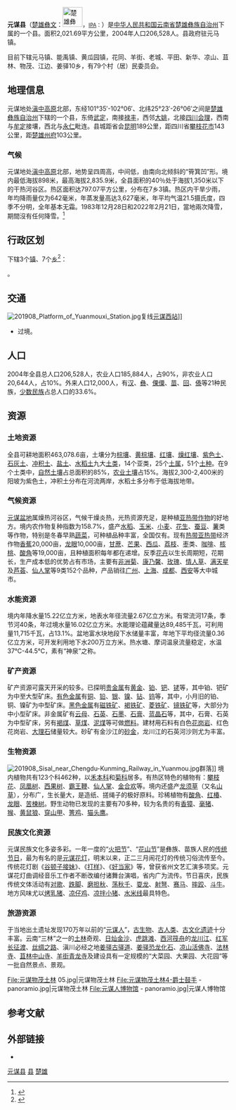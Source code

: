 {{更新|time=2019-04-17T11:48:06+00:00}}
{{Infobox China County
|county          = 元谋县
|other_lang      = [[彝文|楚雄彝文]]
|other_lang_name = [[File:楚雄彝文-元谋县.svg|45px]]
|Photo           = 201908_Yuanmou_County_and_Longchuan_River.jpg
|Photoname       = 县内有[[龙川江_(金沙江支流)|龙川江]]经过
|Belong          = [[云南省|云南省]][[楚雄彝族自治州|楚雄彝族自治州]]
|Types           = [[县|县]]
|area_total      = 2,021
|census yr       = 2004年
|population_total= 21
|phone code      = 878
}}
'''元谋县'''（[[彝文|楚雄彝文]]：[[File:楚雄彝文-元谋县.svg|45px]]，<small>[[国际音标|IPA]]：</small>{{IPA|/pʻə<sup>33</sup> lə<sup>21</sup> bu<sup>33</sup>/}}）是[[中华人民共和国|中华人民共和国]][[云南省|云南省]][[楚雄彝族自治州|楚雄彝族自治州]]下属的一个县。面积2,021.69平方公里，2004年人口206,528人。县政府驻元马镇。

目前下辖元马镇、能禹镇、黄瓜园镇，花同、羊街、老城、平田、新华、凉山、苴林、物茂、江边、姜驿10乡，有79个村（居）民委员会。

== 地理信息 ==

元谋地处[[滇中高原|滇中高原]]北部，东经101°35′-102°06′、北纬25°23′-26°06′之间是[[楚雄彝族自治州|楚雄彝族自治州]]下辖的一个县，东倚[[武定县|武定]]，南接[[禄丰县|禄丰]]，西邻[[大姚县|大姚]]，北接[[四川省|四川]][[会理县|会理]]，西南与[[牟定县|牟定]]接壤，西北与[[永仁县|永仁]]毗连。县城距省会[[昆明市|昆明]]189公里，距四川省[[攀枝花市|攀枝花市]]143公里，距[[楚雄市|楚雄州府]]103公里。

=== 气候 ===
元谋地处[[滇中高原|滇中高原]]北部，地势呈四周高，中间低，由南向北倾斜的“筲箕凹”形。境内最低海拔898米，最高海拔2,835.9米，全县面积的40％处于海拔1,350米以下的干热河谷区。热区面积达797.07平方公里，分布在7乡3镇。热区内干旱少雨，年均降雨量仅为642毫米，年蒸发量高达3,627毫米，年平均气温21.5摄氏度，四季不分明，全年基本无霜。1983年12月28日和2022年2月21日，當地兩次降雪，期間沒有任何降雪。<ref>{{cite news |title=云南元谋时隔39年首次降雪 |url=https://china.huanqiu.com/article/46v1vSmp5OS |accessdate=2022-02-22 |archive-date=2022-02-22 |archive-url=https://web.archive.org/web/20220222120326/https://china.huanqiu.com/article/46v1vSmp5OS }}</ref>
{{Weather box|width=auto
|metric first=y
|single line=y 
|location =  元谋 (1981-2010)
|Jan high C = 23.5
|Feb high C = 26.2
|Mar high C = 29.4
|Apr high C = 32.0
|May high C = 32.5
|Jun high C = 32.1
|Jul high C = 31.2
|Aug high C = 31.2
|Sep high C = 29.7
|Oct high C = 27.9
|Nov high C = 25.1
|Dec high C = 22.7
|year high C = 

|Jan mean C =  14.4
|Feb mean C =  17.5
|Mar mean C =  21.1
|Apr mean C = 24.4
|May mean C = 26.0
|Jun mean C = 26.3
|Jul mean C = 25.7
|Aug mean C = 25.2
|Sep mean C = 23.7
|Oct mean C = 21.4
|Nov mean C = 17.1
|Dec mean C = 13.9
|year mean C =  

|Jan low C =7.1
|Feb low C = 9.9
|Mar low C =13.6
|Apr low C = 17.3
|May low C = 20.3
|Jun low C = 21.9
|Jul low C = 21.8
|Aug low C = 21.2
|Sep low C = 19.9
|Oct low C = 17.1
|Nov low C = 11.4
|Dec low C = 7.4
|year low C =  

| Jan humidity  =	53
| Feb humidity  =	42
| Mar humidity  =	37
| Apr humidity  =	38
| May humidity  =	50
| Jun humidity  =	64
| Jul humidity  =	72
| Aug humidity  =	73
| Sep humidity  =	72
| Oct humidity  =	70
| Nov humidity  =	67
| Dec humidity  =	62
| year humidity  =	


|Jan record high C = 31.4
|Feb record high C = 33.2
|Mar record high C = 36.8
|Apr record high C = 39.1
|May record high C = 40.3
|Jun record high C = 40.7
|Jul record high C = 38.9
|Aug record high C = 37.4
|Sep record high C = 37.5
|Oct record high C = 34.7
|Nov record high C = 32.5
|Dec record high C = 29.6

|Jan record low C = 0.1
|Feb record low C = 2.7
|Mar record low C = 1.0
|Apr record low C = 7.7
|May record low C = 11.7
|Jun record low C =  14.0
|Jul record low C =  16.2
|Aug record low C =  15.3
|Sep record low C = 11.4
|Oct record low C = 8.3
|Nov record low C = 0.0
|Dec record low C = -1.3
|precipitation colour = green
|Jan precipitation mm =  5.8
|Feb precipitation mm =  4.4
|Mar precipitation mm = 8.4
|Apr precipitation mm =  13.2
|May precipitation mm = 60.7
|Jun precipitation mm =  126.4
|Jul precipitation mm = 146.3
|Aug precipitation mm = 107.1
|Sep precipitation mm =  94.5
|Oct precipitation mm =  62.6
|Nov precipitation mm =  22.8
|Dec precipitation mm =5.3
| unit precipitation days = 0.1mm	
| Jan precipitation days =	1.6
| Feb precipitation days =	1.4
| Mar precipitation days =	2.8
| Apr precipitation days =	3.7
| May precipitation days =	8.5
| Jun precipitation days =	14.0
| Jul precipitation days =	17.1
| Aug precipitation days =	15.0
| Sep precipitation days =	13.0
| Oct precipitation days =	9.9
| Nov precipitation days =	4.6
| Dec precipitation days =	1.8
| year precipitation days =	
|source 1 = 中国气象数据网（1971-2000的降水日数）<ref name = Cityintro>{{cite web| url = https://data.cma.cn/data/weatherBk.html| script-title = zh: 元谋- 气象数据 -中国气象数据网| publisher = Weather China| language = zh-cn| access-date = 2012-06-17| archive-date = 2021-02-19| archive-url = https://web.archive.org/web/20210219231518/http://data.cma.cn/data/weatherBk.html}}</ref>
}}

== 行政区划 ==
{{PAGENAMEBASE}}下辖3个[[行政建制镇|镇]]、7个[[乡_(中华人民共和国)|乡]]<ref>{{PRC admin/ref sgc|53/23/28}}</ref>：

{{PRC admin/children|53/23/28}}。

== 交通 ==
[[File:201908_Platform_of_Yuanmouxi_Station.jpg|thumb]]复线[[元谋西站|元谋西站]]]]
* {{中国国道名|108}}过境。

== 人口 ==
2004年全县总人口206,528人，农业人口185,884人，占90%，非农业人口20,644人，占10%。外来人口12,000人，有[[汉族|汉]]、[[彝|彝]]、[[傈僳|傈僳]]、[[苗族|苗]]、[[回|回]]、[[傣|傣]]等21种民族，[[少数民族|少数民族]]占总人口的33.6%。

== 资源 ==
=== 土地资源 ===
全县可耕地面积463,078.6亩，土壤分为[[棕壤|棕壤]]、[[黄棕壤|黄棕壤]]、[[红壤|红壤]]、[[燥红壤|燥红壤]]、[[紫色土|紫色土]]、[[石灰土|石灰土]]、[[冲积土|冲积土]]、[[盐土|盐土]]、[[水稻土|水稻土]]九大[[土类|土类]]，14个亚类，25个[[土属|土属]]，51个[[土种|土种]]。在9个土类中，[[自然土壤|自然土壤]]占总面积的85%，[[农业土壤|农业土壤]]占15%。海拔2,300-2,400米的阳坡为紫色土，冲积土分布在河流两岸，水稻土多分布于低海拔地带。

=== 气候资源 ===
[[元谋盆地|元谋盆地]]属燥热河谷区，气候干燥炎热，光热资源充足，是种植[[亚热带作物|亚热带作物]]的好地方。境内农作物复种指数为158.7%，盛产[[水稻|水稻]]、[[玉米|玉米]]、[[小麦|小麦]]、[[花生|花生]]、[[蚕豆|蚕豆]]、[[薯|薯]]类等作物，特别是冬春早熟[[蔬菜|蔬菜]]，可种植品种丰富，全国仅有。现有[[热带|热带]][[亚热带|亚热带]]经济作物[[香蕉|香蕉]]20,000亩，[[龙眼|龙眼]]10,000亩，[[甘蔗|甘蔗]]、[[芒果|芒果]]、[[西瓜|西瓜]]、[[荔枝|荔枝]]、[[枣|枣]]类、[[咖啡|咖啡]]、[[核桃|核桃]]、[[酸角|酸角]]等19,000亩，且种植面积每年都在递增。反季[[花卉|花卉]]以生长周期短，花期长，生产成本低的优势占有市场，主要有[[非洲菊|非洲菊]]、[[康乃馨|康乃馨]]、[[玫瑰|玫瑰]]、[[情人草|情人草]]、[[满天星|满天星]]及[[芦荟|芦荟]]、[[仙人掌|仙人掌]]等9类152个品种，产品销往[[广州|广州]]、[[上海|上海]]、[[成都|成都]]、[[西安|西安]]等大中城市。

=== 水能资源 ===
境内年降水量15.22亿立方米，地表水年径流量2.67亿立方米。有常流河17条，季节河40条，年过境水量16.02亿立方米。水能理论蕴藏量达89,485千瓦，可利用量11,715千瓦，占13.1%。盆地富水块地段下水储量丰富，年地下平均径流量0.36亿立方米，可开发利用地下水200万立方米。热水塘、摩词温泉流量稳定，水温37℃-44.5℃，素有“神泉”之称。

=== 矿产资源 ===
矿产资源可露天开采的较多。已探明[[贵金属|贵金属]]有[[黄金|黄金]]、[[铂|铂]]、[[钯|钯]]、[[铑|铑]]等，其中铂、钯矿为中至大型矿床。[[有色金属|有色金属]]有[[铜|铜]]、[[铅|铅]]、[[银|银]]、[[镍|镍]]、[[钻|钻]]、[[钨|钨]]等，其中，小月旧的铂、铜、镍矿为中型矿床。[[黑色金属|黑色金属]]有[[磁铁矿|磁铁矿]]、[[褐铁矿|褐铁矿]]、[[菱铁矿|菱铁矿]]、[[镜铁矿|镜铁矿]]等，大部分为中小型矿床。非金属矿有[[云母|云母]]、[[石英|石英]]、[[石墨|石墨]]、[[石膏|石膏]]、[[蓝晶石|蓝晶石]]等，其中，石膏、石英为中型矿床，另有[[褐煤|褐煤]]、[[草煤|草煤]]、[[泥煤|泥煤]]等可做[[燃料|燃料]]。建材用石料有白色[[花岗岩|花岗岩]]、红色花岗岩、[[大理石|大理石]]储量较大。砂矿有金沙江的[[砂金|砂金]]，龙川江的石英河沙则尤为丰富。

=== 生物资源 ===
[[File:201908_Sisal_near_Chengdu-Kunming_Railway_in_Yuanmou.jpg|thumb]]群落]]
境内植物共有123个科462种，以[[禾本科|禾本科]]和[[菊科|菊科]]居多。有热区特色的植物有：[[木棉|攀枝花]]、[[凤凰树|凤凰树]]、[[西果树|西果树]]、[[霸王鞭|霸王鞭]]、[[仙人掌|仙人掌]]、[[金合欢|金合欢]]等。境内还盛产[[龙须草|龙须草]]（又名[[山草|山草]]），分布广，生长量大，是造纸、搓绳子的极好原料。珍稀植物有[[酸角|酸角]]、[[红椿|红椿]]、[[龙眼|龙眼]]、[[苦楝树|苦楝树]]。野生动物已发现的主要有70多种，较为名贵的有[[香獐|香獐]]、[[毫猪|毫猪]]、[[猴|猴]]、[[黄鼠狼|黄鼠狼]]、[[穿山甲|穿山甲]]、[[箐鸡|箐鸡]]、[[猫头鹰|猫头鹰]]。

=== 民族文化资源 ===
元谋民族文化多姿多彩。一年一度的“[[火把节|火把节]]”、“[[花山节|花山节]]”是彝族、苗族人民的[[传统节日|传统节日]]，最为有名的是[[元谋花灯|元谋花灯]]，明末以来，正二三月闹花灯的传统习俗流传至今。传统花灯剧《[[谷顿子接妹|谷顿子接妹]]》、《[[打样|打样]]》、《[[好当家|好当家]]》等，曾获省州文艺汇演多项奖。元谋花灯曲调经音乐工作者不断改编付诸舞台演唱，省内广为流传。节日喜庆，民族传统文体活动有[[对歌|对歌]]、[[跌脚|跌脚]]、[[磨担秋|磨担秋]]、[[荡秋千|荡秋千]]、[[耍龙|耍龙]]、[[射弩|射弩]]、[[赛马|赛马]]、[[摔跤|摔跤]]、[[斗牛|斗牛]]。地方风味尤以[[烤乳猪|烤乳猪]]、[[凉仔鸡|凉仔鸡]]、[[凉拌小猪|凉拌小猪]]、[[水米线|水米线]]最具特色。

=== 旅游资源 ===
于当地出土遗址发现170万年以前的“[[元谋人|元谋人]]”，[[古生物|古生物]]、[[古人类|古人类]]、[[古文化遗迹|古文化遗迹]]十分丰富。云南“三林”之一的[[土林|土林]]奇观、[[日灿金沙|日灿金沙]]、[[虎跳滩|虎跳滩]]、[[西河筏舟|西河筏舟]]的[[龙川江|龙川江]]、[[红军长征渡|红军长征渡]]、[[丝绸之路|丝绸之路]]、滇川必经之地[[姜驿古驿道|姜驿古驿道]]、[[姜驿恐龙化石|姜驿恐龙化石]]、[[凉山活佛寺|凉山活佛寺]]、[[法林寺|法林寺]]、[[苴林中山寺|苴林中山寺]]、[[羊街青龙寺|羊街青龙寺]]及建设具有一定规模的“大菜园、大果园、大花园”等一批自然景点、景观。<gallery>
File:元谋物茂土林 05.jpg|元谋物茂土林
File:元谋物茂土林4-爵士鼓手 - panoramio.jpg|元谋物茂土林
File:元谋人博物馆 - panoramio.jpg|元谋人博物馆
</gallery>

== 参考文献 ==
{{reflist}}

== 外部链接 ==
{{commons category|Yuanmou County|元谋县}}
* {{Official website|http://www.yncxym.gov.cn/|name=元谋县人民政府}}

{{元谋县行政区划}}
{{楚雄彝族自治州行政区划}}
{{云南行政区划}}

[[Category:元谋县|]]
[[Category:楚雄县市|县]]
[[Category:云南省县份|楚雄]]